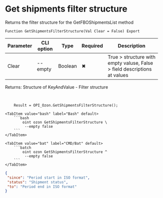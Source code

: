 ﻿---
sidebar_position: 8
---


# Get shipments filter structure
 Returns the filter structure for the GetFBOShipmentsList method



`Function GetShipmentsFilterStructure(Val Clear = False) Export`

  | Parameter | CLI option | Type | Required | Description |
  |-|-|-|-|-|
  | Clear | --empty | Boolean | &#x2716; | True > structure with empty valuse, False > field descriptions at values |

  
  Returns:  Structure of KeyAndValue - Filter structure

<br/>




```bsl title="1C:Enterprise/OneScript code example"
    Result = OPI_Ozon.GetShipmentsFilterStructure();
```
 

 <Tabs>
  
    <TabItem value="bash" label="Bash" default>
        ```bash
            oint ozon GetShipmentsFilterStructure \
             --empty false
        ```
    </TabItem>
  
    <TabItem value="bat" label="CMD/Bat" default>
        ```batch
            oint ozon GetShipmentsFilterStructure ^
             --empty false
        ```
    </TabItem>
</Tabs>


```json title="Result"
{
 "since": "Period start in ISO format",
 "status": "Shipment status",
 "to": "Period end in ISO format"
}
```
